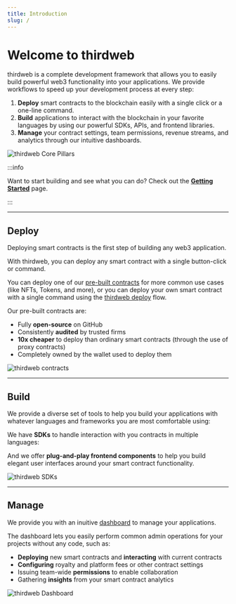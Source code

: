 ```yaml
---
title: Introduction
slug: /
---
```



# Welcome to thirdweb

<div className="heroGrid">

<div>
<p>thirdweb is a complete development framework that allows you to easily build powerful web3 functionality into your applications. We provide workflows to speed up your development process at every step:</p>

1. **Deploy** smart contracts to the blockchain easily with a single click or a one-line command.
2. **Build** applications to interact with the blockchain in your favorite languages by using our powerful SDKs, APIs, and frontend libraries.
3. **Manage** your contract settings, team permissions, revenue streams, and analytics through our intuitive dashboards.

</div>

<div className="heroGridImageContainer">
  <Image
    img={require(`/assets/portal_imgs_1-01.png`)}
    className="heroGridImage"
    alt="thirdweb Core Pillars"
  />
</div>

</div>

:::info

Want to start building and see what you can do? Check out the **[Getting Started](/getting-started/setting-up)** page.

:::

<hr
  style={{
    marginTop: 32,
    backgroundColor: "var(--ifm-toc-border-color)",
  }}
/>

## Deploy

<div className="heroGrid">

<div>
  <p>Deploying smart contracts is the first step of building any web3 application.</p>
  
  <p>With thirdweb, you can deploy any smart contract with a single button-click or command.</p>

You can deploy one of our [pre-built contracts](/pre-built-contracts) for more common use cases (like NFTs, Tokens, and more),
or you can deploy your own smart contract with a single command using the [thirdweb deploy](/thirdweb-deploy) flow.

<p style={{ marginBottom: 6 }}>Our pre-built contracts are:</p>

- Fully **open-source** on GitHub
- Consistently **audited** by trusted firms
- **10x cheaper** to deploy than ordinary smart contracts (through the use of proxy contracts)
- Completely owned by the wallet used to deploy them

</div>

<div className="heroGridImageContainer">
  <Image
    alt="thirdweb contracts"
    img={require(`/assets/portal_imgs_1-04.png`)}
  />
</div>

</div>

<hr
  style={{
    marginTop: 32,
    backgroundColor: "var(--ifm-toc-border-color)",
  }}
/>

## Build

<div className="heroGrid">
  <div>
    <p>
      We provide a diverse set of tools to help you build your applications with whatever languages
      and frameworks you are most comfortable using:
    </p>

We have **SDKs** to handle interaction with you contracts in multiple languages:

<p>
  <SupportedLanguagesSection />
</p>

<p>
  And we offer <strong>plug-and-play frontend components</strong> to help you
  build elegant user interfaces around your smart contract functionality.
</p>

  </div>
  <div className="heroGridImageContainer">
    <Image img={require(`/assets/portal_imgs_1-03.png`)} alt="thirdweb SDKs" />
  </div>
</div>

<hr
  style={{
    marginTop: 32,
    backgroundColor: "var(--ifm-toc-border-color)",
  }}
/>

## Manage

<div className="heroGrid">
  
  <div>
    <p>
      We provide you with an inuitive <a href='https://thirdweb.com/dashboard'>dashboard</a> to manage your applications.
    </p>

The dashboard lets you easily perform common admin operations for your projects without any code, such as:

- **Deploying** new smart contracts and **interacting** with current contracts
- **Configuring** royalty and platform fees or other contract settings
- Issuing team-wide **permissions** to enable collaboration
- Gathering **insights** from your smart contract analytics

</div>

<div className="heroGridImageContainer">
  <Image
    img={require(`/assets/portal_imgs_1-02.png`)}
    className="heroGridImage"
    alt="thirdweb Dashboard"
  />
</div>

</div>
